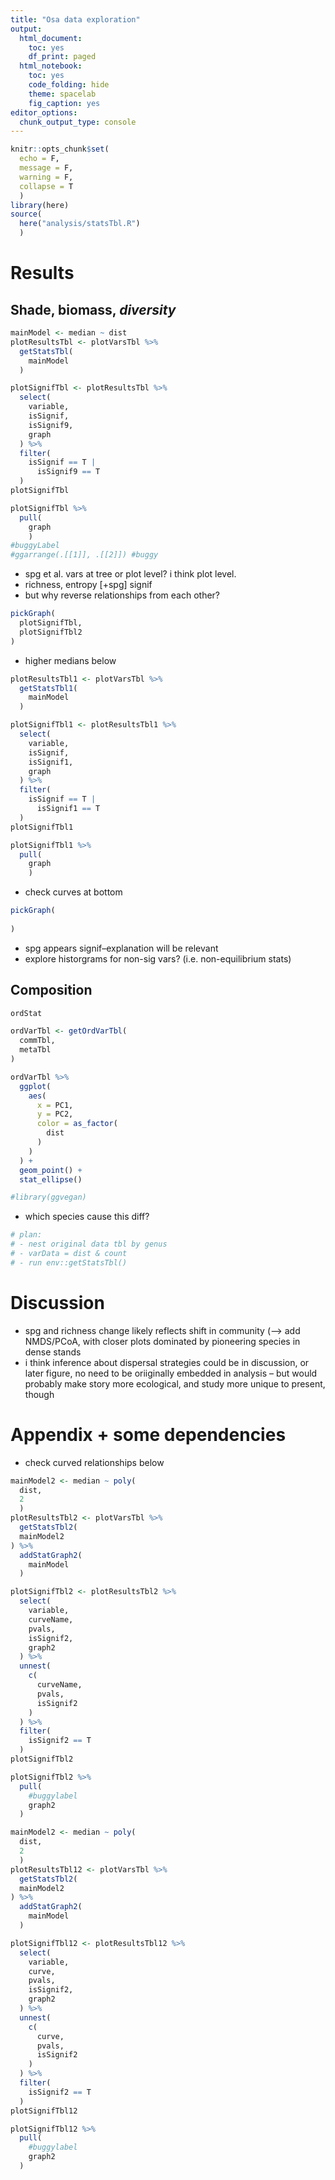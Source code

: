 ```yaml
---
title: "Osa data exploration"
output:
  html_document:
    toc: yes
    df_print: paged
  html_notebook:
    toc: yes
    code_folding: hide
    theme: spacelab
    fig_caption: yes
editor_options:
  chunk_output_type: console
---
```


```r
knitr::opts_chunk$set(
  echo = F,
  message = F,
  warning = F,
  collapse = T
  )
library(here)
source(
  here("analysis/statsTbl.R")
  )
```

# Results

## Shade, biomass, *diversity*

```r
mainModel <- median ~ dist
plotResultsTbl <- plotVarsTbl %>%
  getStatsTbl(
    mainModel
  )
```


```r
plotSignifTbl <- plotResultsTbl %>%
  select(
    variable,
    isSignif,
    isSignif9,
    graph
  ) %>%
  filter(
    isSignif == T |
      isSignif9 == T
  )
plotSignifTbl
```

```r
plotSignifTbl %>%
  pull(
    graph
    )
#buggyLabel
#ggarrange(.[[1]], .[[2]]) #buggy
```

-   spg et al. vars at tree or plot level? i think plot level.
-   richness, entropy [+spg] signif
- but why reverse relationships from each other?

```r
pickGraph(
  plotSignifTbl,
  plotSignifTbl2
)
```


- higher medians below

```r
plotResultsTbl1 <- plotVarsTbl %>%
  getStatsTbl1(
    mainModel
  )
```

```r
plotSignifTbl1 <- plotResultsTbl1 %>%
  select(
    variable,
    isSignif,
    isSignif1,
    graph
  ) %>%
  filter(
    isSignif == T |
      isSignif1 == T
  )
plotSignifTbl1
```

```r
plotSignifTbl1 %>%
  pull(
    graph
    )
```

- check curves at bottom

```r
pickGraph(
  
)
```

-   spg appears signif--explanation will be relevant
-   explore historgrams for non-sig vars? (i.e. non-equilibrium stats)


## Composition


```r
ordStat

ordVarTbl <- getOrdVarTbl(
  commTbl,
  metaTbl
)
```

```r
ordVarTbl %>%
  ggplot(
    aes(
      x = PC1,
      y = PC2,
      color = as_factor(
        dist
      )
    )
  ) +
  geom_point() +
  stat_ellipse()

#library(ggvegan)
```

- which species cause this diff?


```r
# plan:
# - nest original data tbl by genus
# - varData = dist & count
# - run env::getStatsTbl()
```


# Discussion

-   spg and richness change likely reflects shift in community (--\> add NMDS/PCoA, with closer plots dominated by pioneering species in dense stands
-   i think inference about dispersal strategies could be in discussion, or later figure, no need to be oriiginally embedded in analysis -- but would probably make story more ecological, and study more unique to present, though


# Appendix + some dependencies

- check curved relationships below

```r
mainModel2 <- median ~ poly(
  dist,
  2
  )
plotResultsTbl2 <- plotVarsTbl %>%
  getStatsTbl2(
  mainModel2
) %>% 
  addStatGraph2(
    mainModel
  )
```

```r
plotSignifTbl2 <- plotResultsTbl2 %>%
  select(
    variable,
    curveName,
    pvals,
    isSignif2,
    graph2
  ) %>%
  unnest(
    c(
      curveName,
      pvals,
      isSignif2
    )
  ) %>%
  filter(
    isSignif2 == T
  )
plotSignifTbl2
```

```r
plotSignifTbl2 %>%
  pull(
    #buggylabel
    graph2
  )
```



```r
mainModel2 <- median ~ poly(
  dist,
  2
  )
plotResultsTbl12 <- plotVarsTbl %>%
  getStatsTbl2(
  mainModel2
) %>%
  addStatGraph2(
    mainModel
  )
```

```r
plotSignifTbl12 <- plotResultsTbl12 %>%
  select(
    variable,
    curve,
    pvals,
    isSignif2,
    graph2
  ) %>%
  unnest(
    c(
      curve,
      pvals,
      isSignif2
    )
  ) %>%
  filter(
    isSignif2 == T
  )
plotSignifTbl12
```

```r
plotSignifTbl12 %>%
  pull(
    #buggylabel
    graph2
  )
```



